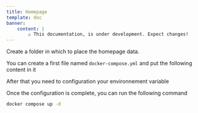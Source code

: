 ```yaml
---
title: Homepage
template: doc
banner:
    content: |
        ⚠️ This documentation, is under development. Expect changes!
---
```



<WarnBanner />


Create a folder in which to place the homepage data.

You can create a first file named `docker-compose.yml` and put the following content in it

<ShowCode url="https://raw.githubusercontent.com/gamingdy/My-HomeLab/main/homepage/docker-compose.yml" title="docker-compose.yml" language="yml" />

After that you need to configuration your environnement variable

<ShowCode url="https://raw.githubusercontent.com/gamingdy/My-HomeLab/main/homepage/.env.exemple" language="yml" title=".env" />

Once the configuration is complete, you can run the following command

```bash
docker compose up -d
```

